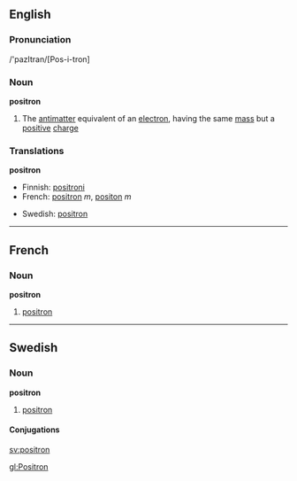 ==English==
===Pronunciation===
/'pazItran/[Pos-i-tron]
===Noun===
{{wikipedia}}
'''positron'''
#The [[antimatter]] equivalent of an [[electron]], having the same [[mass]] but a [[positive]] [[charge]]

===Translations===
'''positron'''
{{top}}
*Finnish: [[positroni]]
*French: [[positron#French|positron]] ''m'', [[positon]] ''m''
{{mid}}
*Swedish: [[positron#Swedish|positron]]
{{bottom}}

----

==French==
===Noun===
'''positron'''
# [[positron#English|positron]]
----
==Swedish==
===Noun===
'''positron'''
#[[positron#English|positron]]
====Conjugations====
{{sv-noun|gender=Common|positron|positronen|positroner|positronerna|positrons|positronens|positroners|positronernas}}

[[sv:positron]]


[[gl:Positron]]